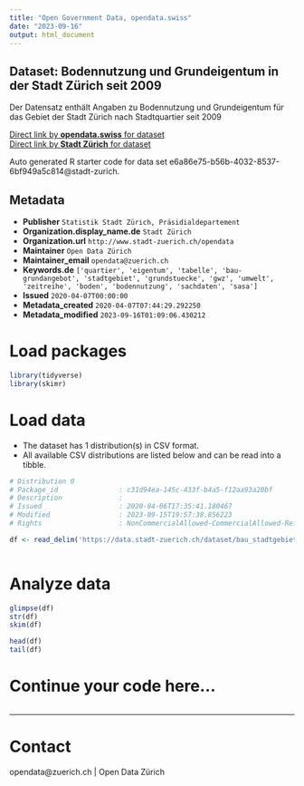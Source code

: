 ```yaml
---
title: "Open Government Data, opendata.swiss"
date: "2023-09-16"
output: html_document
---
```


## Dataset: Bodennutzung und Grundeigentum in der Stadt Zürich seit 2009


Der Datensatz enthält Angaben zu Bodennutzung und Grundeigentum für das Gebiet der Stadt Zürich nach Stadtquartier seit 2009


[Direct link by **opendata.swiss** for dataset](https://opendata.swiss/de/dataset/bodennutzung-und-grundeigentum-in-der-stadt-zurich-seit-2009)<br>
[Direct link by **Stadt Zürich** for dataset](https://data.stadt-zuerich.ch/dataset/bau_stadtgebiet_bodennutzung_grundeigentum_quartier_seit2009_od6120)

Auto generated R starter code for data set e6a86e75-b56b-4032-8537-6bf949a5c814@stadt-zurich.

## Metadata

- **Publisher** `Statistik Stadt Zürich, Präsidialdepartement`
- **Organization.display_name.de** `Stadt Zürich`
- **Organization.url** `http://www.stadt-zuerich.ch/opendata`
- **Maintainer** `Open Data Zürich`
- **Maintainer_email** `opendata@zuerich.ch`
- **Keywords.de** `['quartier', 'eigentum', 'tabelle', 'bau-grundangebot', 'stadtgebiet', 'grundstuecke', 'gwz', 'umwelt', 'zeitreihe', 'boden', 'bodennutzung', 'sachdaten', 'sasa']`
- **Issued** `2020-04-07T00:00:00`
- **Metadata_created** `2020-04-07T07:44:29.292250`
- **Metadata_modified** `2023-09-16T01:09:06.430212`


# Load packages

```r

library(tidyverse)
library(skimr)

```

# Load data

-   The dataset has 1 distribution(s) in CSV format.
-   All available CSV distributions are listed below and can be read into a tibble.

```r

# Distribution 0
# Package_id               : c31d94ea-145c-433f-b4a5-f12aa93a20bf
# Description              : 
# Issued                   : 2020-04-06T17:35:41.180467
# Modified                 : 2023-09-15T19:57:38.856223
# Rights                   : NonCommercialAllowed-CommercialAllowed-ReferenceNotRequired

df <- read_delim('https://data.stadt-zuerich.ch/dataset/bau_stadtgebiet_bodennutzung_grundeigentum_quartier_seit2009_od6120/download/BAU612OD6120.csv')



```

# Analyze data

```r

glimpse(df)
str(df)
skim(df)

head(df)
tail(df)

```

# Continue your code here...

```r

```

------------------------------------------------------------------------

# Contact

opendata@zuerich.ch | Open Data Zürich
